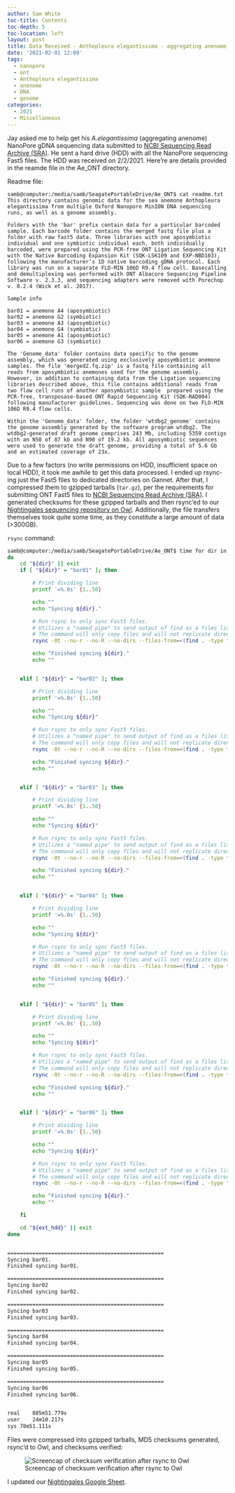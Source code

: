 ```yaml
---
author: Sam White
toc-title: Contents
toc-depth: 5
toc-location: left
layout: post
title: Data Received - Anthopleura elegantissima - aggregating anenome - NanoPore Genome Sequence from Jay Dimond
date: '2021-02-01 12:09'
tags:
  - nanopore
  - ont
  - Anthopleura elegantissima
  - anenome
  - DNA
  - genome
categories:
  - 2021
  - Miscellaneous
---
```

Jay asked me to help get his _A.elegantissima_ (aggregating anenome) NanoPore gDNA sequencing data submitted to [NCBI Sequencing Read Archive (SRA)](https://www.ncbi.nlm.nih.gov/sra). He sent a hard drive (HDD) with all the NanoPore sequencing Fast5 files. The HDD was received on 2/2/2021. Here're are details provided in the reamde file in the Ae_ONT directory.

Readme file:

```
samb@computer:/media/samb/SeagatePortableDrive/Ae_ONT$ cat readme.txt
This directory contains genomic data for the sea anemone Anthopleura elegantissima from multiple Oxford Nanopore MinION DNA sequencing runs, as well as a genome assembly.

Folders with the 'bar' prefix contain data for a particular barcoded sample. Each barcode folder contains the merged fastq file plus a folder with raw fast5 data. Three libraries with one aposymbiotic individual and one symbiotic individual each, both individually barcoded, were prepared using the PCR-free ONT Ligation Sequencing Kit with the Native Barcoding Expansion Kit (SQK-LSK109 and EXP-NBD103), following the manufacturer’s 1D native barcoding gDNA protocol. Each library was run on a separate FLO-MIN 106D R9.4 flow cell. Basecalling and demultiplexing was performed with ONT Albacore Sequencing Pipeline Software v. 2.3.3, and sequencing adapters were removed with Porechop v. 0.2.4 (Wick et al. 2017).

Sample info

bar01 = anemone A4 (aposymbiotic)
bar02 = anemone G2 (symbiotic)
bar03 = anemone A3 (aposymbiotic)
bar04 = anemone G4 (symbiotic)
bar05 = anemone A1 (aposymbiotic)
bar06 = anemone G3 (symbiotic)

The 'Genome_data' folder contains data specific to the genome assembly, which was generated using exclusively aposymbiotic anemone samples. The file 'merged2.fq.zip' is a fastq file containing all reads from aposymbiotic anemones used for the genome assembly. However, in addition to containing data from the Ligation sequencing libraries described above, this file contains additional reads from two flow cell runs of another aposymbiotic sample  prepared using the PCR-free, transposase-based ONT Rapid Sequencing Kit (SQK-RAD004) following manufacturer guidelines. Sequencing was done on two FLO-MIN 106D R9.4 flow cells.

Within the 'Genome_data' folder, the folder 'wtdbg2_genome' contains the genome assembly generated by the software program wtdbg2. The wtdbg2-generated draft genome comprises 243 Mb, including 5359 contigs with an N50 of 87 kb and N90 of 19.2 kb. All aposymbiotic sequences were used to generate the draft genome, providing a total of 5.6 Gb and an estimated coverage of 23x.
```

Due to a few factors (no write permissions on HDD, insufficient space on local HDD), it took me awhile to get this data processed. I ended up rsync-ing just the Fast5 files to dedicated directories on Gannet. After that, I compressed them to gzipped tarballs (`tar.gz`), per the requirements for submitting ONT Fast5 files to [NCBI Sequencing Read Archive (SRA)](https://www.ncbi.nlm.nih.gov/sra). I generated checksums for these gzipped tarballs and then rsync'ed to our [Nightingales sequencing repository on Owl](https://owl.fish.washington.edu/nightingales/A_elegantissima/). Additionally, the file transfers themselves took quite some time, as they constitute a large amount of data (>300GB).

`rsync` command:

```bash
samb@computer:/media/samb/SeagatePortableDrive/Ae_ONT$ time for dir in bar0*
do
    cd "${dir}" || exit
    if [ "${dir}" = "bar01" ]; then

        # Print dividing line
        printf '=%.0s' {1..50}

        echo ""
        echo "Syncing ${dir}."

        # Run rsync to only sync Fast5 files.
        # Utilizes a "named pipe" to send output of find as a files list for rsync to use
        # The command will only copy files and will not replicate directory structure.
        rsync -0t --no-r --no-R --no-dirs --files-from=<(find . -type f -name "*.fast5" -print0) "$PWD"/ "gannet:/volume2/web/tmp/aele_A4_aposymb/"

        echo "Finished syncing ${dir}."
        echo ""


    elif [ "${dir}" = "bar02" ]; then

        # Print dividing line
        printf '=%.0s' {1..50}

        echo ""
        echo "Syncing ${dir}"

        # Run rsync to only sync Fast5 files.
        # Utilizes a "named pipe" to send output of find as a files list for rsync to use
        # The command will only copy files and will not replicate directory structure.
        rsync -0t --no-r --no-R --no-dirs --files-from=<(find . -type f -name "*.fast5" -print0) "$PWD"/ "gannet:/volume2/web/tmp/aele_G2_symb/"

        echo "Finished syncing ${dir}."
        echo ""


    elif [ "${dir}" = "bar03" ]; then

        # Print dividing line
        printf '=%.0s' {1..50}

        echo ""
        echo "Syncing ${dir}"

        # Run rsync to only sync Fast5 files.
        # Utilizes a "named pipe" to send output of find as a files list for rsync to use
        # The command will only copy files and will not replicate directory structure.
        rsync -0t --no-r --no-R --no-dirs --files-from=<(find . -type f -name "*.fast5" -print0) "$PWD"/ "gannet:/volume2/web/tmp/aele_A3_aposymb/"

        echo "Finished syncing ${dir}."
        echo ""


    elif [ "${dir}" = "bar04" ]; then

        # Print dividing line
        printf '=%.0s' {1..50}

        echo ""
        echo "Syncing ${dir}"

        # Run rsync to only sync Fast5 files.
        # Utilizes a "named pipe" to send output of find as a files list for rsync to use
        # The command will only copy files and will not replicate directory structure.
        rsync -0t --no-r --no-R --no-dirs --files-from=<(find . -type f -name "*.fast5" -print0) "$PWD"/ "gannet:/volume2/web/tmp/aele_G4_symb/"

        echo "Finished syncing ${dir}."
        echo ""


    elif [ "${dir}" = "bar05" ]; then

        # Print dividing line
        printf '=%.0s' {1..50}

        echo ""
        echo "Syncing ${dir}"

        # Run rsync to only sync Fast5 files.
        # Utilizes a "named pipe" to send output of find as a files list for rsync to use
        # The command will only copy files and will not replicate directory structure.
        rsync -0t --no-r --no-R --no-dirs --files-from=<(find . -type f -name "*.fast5" -print0) "$PWD"/ "gannet:/volume2/web/tmp/aele_A1_aposymb/"

        echo "Finished syncing ${dir}."
        echo ""


    elif [ "${dir}" = "bar06" ]; then

        # Print dividing line
        printf '=%.0s' {1..50}

        echo ""
        echo "Syncing ${dir}"

        # Run rsync to only sync Fast5 files.
        # Utilizes a "named pipe" to send output of find as a files list for rsync to use
        # The command will only copy files and will not replicate directory structure.
        rsync -0t --no-r --no-R --no-dirs --files-from=<(find . -type f -name "*.fast5" -print0) "$PWD"/ "gannet:/volume2/web/tmp/aele_G3_symb/"

        echo "Finished syncing ${dir}."
        echo ""

    fi

    cd "${ext_hdd}" || exit
done


==================================================
Syncing bar01.
Finished syncing bar01.

==================================================
Syncing bar02
Finished syncing bar02.

==================================================
Syncing bar03
Finished syncing bar03.

==================================================
Syncing bar04
Finished syncing bar04.

==================================================
Syncing bar05
Finished syncing bar05.

==================================================
Syncing bar06
Finished syncing bar06.


real	885m51.779s
user	24m10.217s
sys	78m51.111s
```

Files were compressed into gzipped tarballs, MD5 checksums generated, rsync'd to Owl, and checksums verified:

![Screencap of checksum verification after rsync to Owl](https://raw.githubusercontent.com/RobertsLab/sams-notebook/master/images/screencaps/20210201_aele_data-received_checksum-verification.png)

I updated our [Nightingales Google Sheet](http://b.link/nightingales).
